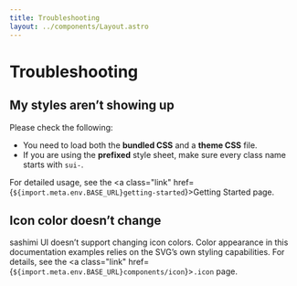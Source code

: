 ```yaml
---
title: Troubleshooting
layout: ../components/Layout.astro
---
```



# Troubleshooting

## My styles aren’t showing up

Please check the following:

- You need to load both the **bundled CSS** and a **theme CSS** file.
- If you are using the **prefixed** style sheet, make sure every class name starts with `sui-`.

For detailed usage, see the <a class="link" href={`${import.meta.env.BASE_URL}getting-started`}>Getting Started</a> page.

## Icon color doesn’t change

sashimi UI doesn’t support changing icon colors.
Color appearance in this documentation examples relies on the SVG’s own styling capabilities.
For details, see the <a class="link" href={`${import.meta.env.BASE_URL}components/icon`}><code>.icon</code></a> page.